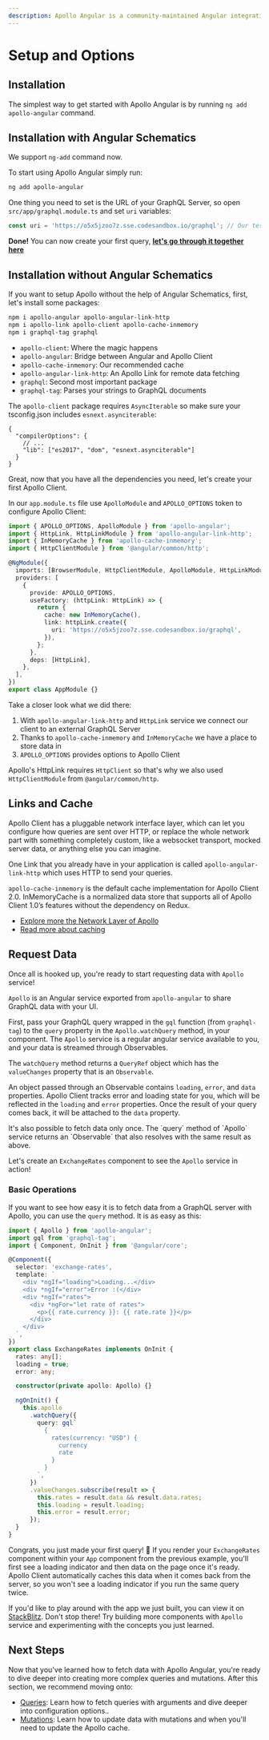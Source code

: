 ```yaml
---
description: Apollo Angular is a community-maintained Angular integration for Apollo Client. It provides you with everything you need to use Apollo Client in your Angular app.
---
```


# Setup and Options

## Installation

The simplest way to get started with Apollo Angular is by running `ng add apollo-angular` command.

## Installation with Angular Schematics

We support `ng-add` command now.

To start using Apollo Angular simply run:

```bash
ng add apollo-angular
```

One thing you need to set is the URL of your GraphQL Server, so open `src/app/graphql.module.ts` and
set `uri` variables:

```ts filename="graphql.module.ts"
const uri = 'https://o5x5jzoo7z.sse.codesandbox.io/graphql'; // Our test Graphql Server which returns rates
```

**Done!** You can now create your first query,
[**let's go through it together here**](#request-data)

## Installation without Angular Schematics

If you want to setup Apollo without the help of Angular Schematics, first, let's install some
packages:

```sh npm2yarn
npm i apollo-angular apollo-angular-link-http
npm i apollo-link apollo-client apollo-cache-inmemory
npm i graphql-tag graphql
```

- `apollo-client`: Where the magic happens
- `apollo-angular`: Bridge between Angular and Apollo Client
- `apollo-cache-inmemory`: Our recommended cache
- `apollo-angular-link-http`: An Apollo Link for remote data fetching
- `graphql`: Second most important package
- `graphql-tag`: Parses your strings to GraphQL documents

The `apollo-client` package requires `AsyncIterable` so make sure your tsconfig.json includes
`esnext.asynciterable`:

```jsonc
{
  "compilerOptions": {
    // ...
    "lib": ["es2017", "dom", "esnext.asynciterable"]
  }
}
```

Great, now that you have all the dependencies you need, let's create your first Apollo Client.

In our `app.module.ts` file use `ApolloModule` and `APOLLO_OPTIONS` token to configure Apollo
Client:

```ts
import { APOLLO_OPTIONS, ApolloModule } from 'apollo-angular';
import { HttpLink, HttpLinkModule } from 'apollo-angular-link-http';
import { InMemoryCache } from 'apollo-cache-inmemory';
import { HttpClientModule } from '@angular/common/http';

@NgModule({
  imports: [BrowserModule, HttpClientModule, ApolloModule, HttpLinkModule],
  providers: [
    {
      provide: APOLLO_OPTIONS,
      useFactory: (httpLink: HttpLink) => {
        return {
          cache: new InMemoryCache(),
          link: httpLink.create({
            uri: 'https://o5x5jzoo7z.sse.codesandbox.io/graphql',
          }),
        };
      },
      deps: [HttpLink],
    },
  ],
})
export class AppModule {}
```

Take a closer look what we did there:

1. With `apollo-angular-link-http` and `HttpLink` service we connect our client to an external
   GraphQL Server
1. Thanks to `apollo-cache-inmemory` and `InMemoryCache` we have a place to store data in
1. `APOLLO_OPTIONS` provides options to Apollo Client

Apollo's HttpLink requires `HttpClient` so that's why we also used `HttpClientModule` from
`@angular/common/http`.

## Links and Cache

Apollo Client has a pluggable network interface layer, which can let you configure how queries are
sent over HTTP, or replace the whole network part with something completely custom, like a websocket
transport, mocked server data, or anything else you can imagine.

One Link that you already have in your application is called `apollo-angular-link-http` which uses
HTTP to send your queries.

`apollo-cache-inmemory` is the default cache implementation for Apollo Client 2.0. InMemoryCache is
a normalized data store that supports all of Apollo Client 1.0’s features without the dependency on
Redux.

- [Explore more the Network Layer of Apollo](./network-layer)
- [Read more about caching](./caching)

## Request Data

Once all is hooked up, you're ready to start requesting data with `Apollo` service!

`Apollo` is an Angular service exported from `apollo-angular` to share GraphQL data with your UI.

First, pass your GraphQL query wrapped in the `gql` function (from `graphql-tag`) to the `query`
property in the `Apollo.watchQuery` method, in your component. The `Apollo` service is a regular
angular service available to you, and your data is streamed through Observables.

The `watchQuery` method returns a `QueryRef` object which has the `valueChanges` property that is an
`Observable`.

An object passed through an Observable contains `loading`, `error`, and `data` properties. Apollo
Client tracks error and loading state for you, which will be reflected in the `loading` and `error`
properties. Once the result of your query comes back, it will be attached to the `data` property.

<Callout>
  It's also possible to fetch data only once. The `query` method of `Apollo` service returns an
  `Observable` that also resolves with the same result as above.
</Callout>

Let's create an `ExchangeRates` component to see the `Apollo` service in action!

### Basic Operations

If you want to see how easy it is to fetch data from a GraphQL server with Apollo, you can use the
`query` method. It is as easy as this:

```ts
import { Apollo } from 'apollo-angular';
import gql from 'graphql-tag';
import { Component, OnInit } from '@angular/core';

@Component({
  selector: 'exchange-rates',
  template: `
    <div *ngIf="loading">Loading...</div>
    <div *ngIf="error">Error :(</div>
    <div *ngIf="rates">
      <div *ngFor="let rate of rates">
        <p>{{ rate.currency }}: {{ rate.rate }}</p>
      </div>
    </div>
  `,
})
export class ExchangeRates implements OnInit {
  rates: any[];
  loading = true;
  error: any;

  constructor(private apollo: Apollo) {}

  ngOnInit() {
    this.apollo
      .watchQuery({
        query: gql`
          {
            rates(currency: "USD") {
              currency
              rate
            }
          }
        `,
      })
      .valueChanges.subscribe(result => {
        this.rates = result.data && result.data.rates;
        this.loading = result.loading;
        this.error = result.error;
      });
  }
}
```

Congrats, you just made your first query! 🎉 If you render your `ExchangeRates` component within
your `App` component from the previous example, you'll first see a loading indicator and then data
on the page once it's ready. Apollo Client automatically caches this data when it comes back from
the server, so you won't see a loading indicator if you run the same query twice.

If you'd like to play around with the app we just built, you can view it on
[StackBlitz](https://stackblitz.com/edit/basic-apollo-angular-app). Don't stop there! Try building
more components with `Apollo` service and experimenting with the concepts you just learned.

## Next Steps

Now that you've learned how to fetch data with Apollo Angular, you're ready to dive deeper into
creating more complex queries and mutations. After this section, we recommend moving onto:

- [Queries](./queries): Learn how to fetch queries with arguments and dive deeper into configuration
  options..
- [Mutations](./mutations): Learn how to update data with mutations and when you'll need to update
  the Apollo cache.
